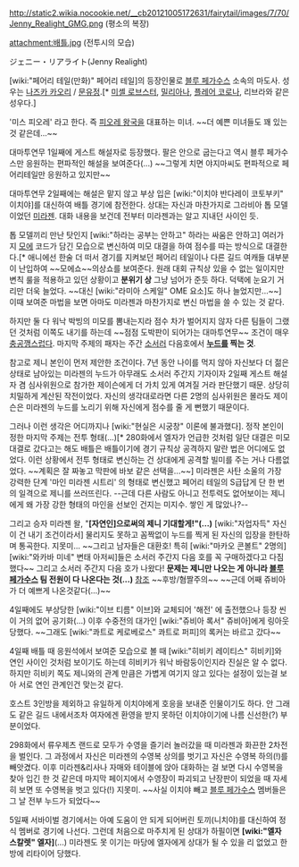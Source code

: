 http://static2.wikia.nocookie.net/__cb20121005172631/fairytail/images/7/70/Jenny_Realight_GMG.png
(평소의 복장)

attachment:배틀.jpg
(전투시의 모습)

ジェニー・リアライト(Jenny Realight)

[wiki:"페어리 테일(만화)" 페어리 테일]의 등장인물로 [[블루 페가수스]] 소속의 마도사. 성우는 [[나즈카 카오리]] / [[문유정]].[* [[미셸 로브스터]], [[밀리아나]], [[플레어 코로나]], 리브라와 같은 성우다.]

'미스 피오레' 라고 한다. 즉 [[피오레 왕국]]을 대표하는 미녀. ~~더 예쁜 미녀들도 꽤 있는 것 같은데...~~

대마투연무 1일째에 게스트 해설자로 등장했다. 팔은 안으로 굽는다고 역시 블루 페가수스만 응원하는 편파적인 해설을 보여준다(...) ~~그렇게 치면 야지마씨도 편파적으로 페어리테일만 응원하고 있지만~~

대마투연무 2일째에는 해설은 맡지 않고 부상 입은 [wiki:"이치야 반다레이 코토부키" 이치야]를 대신하여 배틀 경기에 참전한다. 상대는 자신과 마찬가지로 그라비아 톱 모델이었던 [[미라젠]]. 대화 내용을 보건데 전부터 미라젠과는 알고 지내던 사이인 듯.

톱 모델끼리 만난 탓인지 [wiki:"하라는 공부는 안하고" 하라는 싸움은 안하고] 여러가지 [[모에]] 코드가 담긴 모습으로 변신하여 미모 대결을 하여 점수를 따는 방식으로 대결한다.[* 애니에선 한술 더 떠서 경기를 지켜보던 페어리 테일이나 다른 길드 여캐들 대부분이 난입하여 ~~모에쇼~~의상쇼를 보여준다. 원래 대회 규칙상 있을 수 없는 일이지만 변칙 룰을 적용하고 있던 상황이고 '''분위기 상''' 그냥 넘어가 준듯 하다. 덕택에 눈요기 거리만 더욱 늘었다. ~~대신 [wiki:"라미아 스케일" OME 요소]도 하나 늘었지만...~~] 이때 보여준 마법을 보면 아마도 미라젠과 마찬가지로 변신 마법을 쓸 수 있는 것 같다. 

하지만 둘 다 워낙 박빙의 미모를 뽐내는지라 점수 차가 벌어지지 않자 다른 팀들이 그랬던 것처럼 이쪽도 내기를 하는데 ~~점점 도박판이 되어가는 대마투연무~~ 조건이 매우 [[충공깽]]스럽다. 마지막 주제의 패자는 주간 [[소서러]] 다음호에서 '''[[누드]]를 찍는 것'''.

참고로 제니 본인이 먼저 제안한 조건이다. 7년 동안 나이를 먹지 않아 자신보다 더 젊은 상태로 남아있는 미라젠의 누드가 아무래도 소서러 주간지 기자이자 2일째 게스트 해설자 겸 심사위원으로 참가한 제이슨에게 더 가치 있게 여겨질 거라 판단했기 때문. 상당히 치밀하게 계산된 작전이었다. 자신의 생각대로라면 다른 2명의 심사위원은 몰라도 제이슨은 미라젠의 누드를 노리기 위해 자신에게 점수를 줄 게 뻔했기 때문이다.

그러나 이런 생각은 어디까지나 [wiki:"현실은 시궁창" 이론에 불과했다]. 정작 본인이 정한 마지막 주제는 전투 형태(...)[* 280화에서 엘자가 언급한 것처럼 일단 대결은 미모 대결로 갔다고는 해도 배틀은 배틀이기에 경기 규칙상 공격하지 말란 법은 어디에도 없었다. 이런 상황에서 전투 형태로 변신하는 건 상대에게 공격할 빌미를 주는 거나 다름없었다. ~~계획은 잘 짜놓고 막판에 바보 같은 선택을...~~] 미라젠은 사탄 소울의 가장 강력한 단계 '마인 미라젠 시트리' 의 형태로 변신했고 페어리 테일의 S급답게 단 한 번의 일격으로 제니를 쓰러뜨린다. --근데 다른 사람도 아니고 전투력도 없어보이는 제니에게 왜 가장 강한 형태의 마인을 선보인 건지는 미지수. 쌓인 게 많았나?--

그리고 승자 미라젠 왈, "'''[자연인]으로써의 제니 기대할게!"(...)''' [wiki:"자업자득" 자신이 건 내기 조건이라서] 물리지도 못하고 꼼짝없이 누드를 찍게 된 자신의 입장을 한탄하며 통곡한다. 지못미... ~~그리고 남자들은 대환호! 특히 [wiki:"마카오 콘볼트" 2명의] [wiki:"와카바 미네" 변태 아저씨]들은 소서러 주간지 다음 호를 꼭 구매하겠다고 다짐했다~~ 그리고 소서러 주간지 다음 호가 나왔다! '''문제는 제니만 나오는 게 아니라 [[블루 페가수스]] 팀 전원이 다 나온다는 것(...)''' [http://good.chuing.net/zboard/zboard.php?id=mfa&page=2&sn1=1&m_id=&divpage=1&sn=off&ss=on&sc=on&keyword=게이&select_arrange=headnum&desc=asc&no=2753 참조] ~~후방/혐짤주의~~ ~~근데 어째 쥬비아가 더 예쁘게 나온것같다(...)~~

4일째에도 부상당한 [wiki:"이브 티름" 이브]와 교체되어 '해전' 에 출전했으나 등장 씬이 거의 없어 공기화(...) 이후 수중전의 대가인 [wiki:"쥬비아 록서" 쥬비아]에게 링아웃 당했다. ~~그래도 [wiki:"콰트로 케로베로스" 콰트로 퍼피]의 록커는 바르고 갔다~~

4일째 배틀 때 응원석에서 보여준 모습으로 볼 때 [wiki:"히비키 레이티스" 히비키]와 연인 사이인 것처럼 보이기도 하는데 히비키가 워낙 바람둥이인지라 진실은 알 수 없다. 하지만 히비키 쪽도 제니와의 관계 만큼은 가볍게 여기지 않고 있다는 설정이 있는걸 보아 서로 연인 관계인건 맞는것 같다.

호스트 3인방을 제외하고 유일하게 이치야에게 호응을 보내준 인물이기도 하다. 안 그래도 같은 길드 내에서조차 여자에겐 환영을 받지 못하던 이치야이기에 나름 신선한(?) 부분이었다.

298화에서 류우제츠 랜드로 모두가 수영을 즐기러 놀러갔을 때 미라젠과 화끈한 2차전을 벌인다. 그 과정에서 자신은 미라젠의 수영복 상의를 벗기고 자신은 수영복 하의(!)를 빼앗겼다. 이후 미라젠&리사나 자매와 테이블에 앉아 대화하는 걸 보면 다시 수영복을 찾아 입긴 한 것 같은데 마지막 페이지에서 수영장이 파괴되고 난장판이 되었을 때 자세히 보면 또 수영복을 벗고 있다(!) 지못미. ~~사실 이치야 빼고 [[블루 페가수스]] 멤버들은 그 날 전부 누드가 되었다~~

5일째 서바이벌 경기에서는 아예 도움이 안 되게 되어버린 토끼(니치야)를 대신하여 정식 멤버로 경기에 나선다. 그런데 처음으로 마주치게 된 상대가 하필이면 '''[wiki:"엘자 스칼렛" 엘자]'''(...) 미라젠도 못 이기는 마당에 엘자에게 상대가 될 수 있을 리 없었고 한방에 리타이어 당했다.
